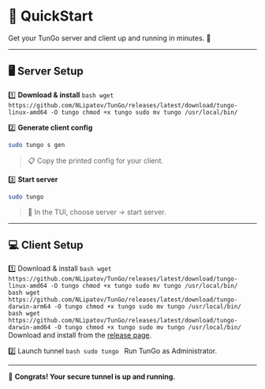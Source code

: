 
# 🚀 QuickStart

Get your TunGo server and client up and running in minutes. 🎉

---

## 🖥️ Server Setup

1️⃣ **Download & install**
   <Tabs>
     <TabItem value="linux" label="Linux amd64" default>
     ```bash
     wget https://github.com/NLipatov/TunGo/releases/latest/download/tungo-linux-amd64 -O tungo
     chmod +x tungo
     sudo mv tungo /usr/local/bin/
     ```
     </TabItem>
   </Tabs>

2️⃣ **Generate client config**
   ```bash
   sudo tungo s gen
   ```
   > 📋 Copy the printed config for your client.

3️⃣ **Start server**
   ```bash
   sudo tungo
   ```
   > 🔧 In the TUI, choose server → start server.

---

## 💻 Client Setup

1️⃣ Download & install
   <Tabs>
     <TabItem value="linux" label="Linux amd64" default>
     ```bash
     wget https://github.com/NLipatov/TunGo/releases/latest/download/tungo-linux-amd64 -O tungo
     chmod +x tungo
     sudo mv tungo /usr/local/bin/
     ```
     </TabItem>
     <TabItem value="macos-arm" label="macOS arm64">
     ```bash
     wget https://github.com/NLipatov/TunGo/releases/latest/download/tungo-darwin-arm64 -O tungo
     chmod +x tungo
     sudo mv tungo /usr/local/bin/
     ```
     </TabItem>
     <TabItem value="macos-intel" label="macOS amd64">
     ```bash
     wget https://github.com/NLipatov/TunGo/releases/latest/download/tungo-darwin-amd64 -O tungo
     chmod +x tungo
     sudo mv tungo /usr/local/bin/
     ```
     </TabItem>
     <TabItem value="windows" label="Windows amd64">
     Download and install from the [release page](https://github.com/NLipatov/TunGo/releases).
     </TabItem>
   </Tabs>

2️⃣ Launch tunnel
   <Tabs>
     <TabItem value="unix" label="Linux/macOS" default>
     ```bash
     sudo tungo
     ```
     </TabItem>
     <TabItem value="windows" label="Windows">
     Run TunGo as Administrator.
     </TabItem>
   </Tabs>

---

🎉 **Congrats! Your secure tunnel is up and running.**

